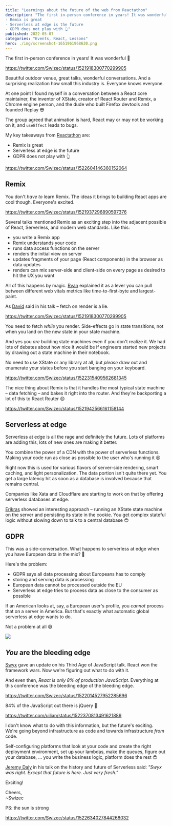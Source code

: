 ```yaml
---
title: "Learnings about the future of the web from Reactathon" 
description: "The first in-person conference in years! It was wonderful 🤩
- Remix is great
- Serverless at edge is the future
- GDPR does not play with 👆" 
published: 2022-05-07
categories: "Events, React, Lessons"
hero: ./img/screenshot-1651961968630.png
---
```


The first in-person conference in years! It was wonderful 🤩

https://twitter.com/Swizec/status/1521918300770299905

Beautiful outdoor venue, great talks, wonderful conversations. And a surprising realization how small this industry is. Everyone knows everyone.

At one point I found myself in a conversation between a React core maintainer, the inventor of XState, creator of React Router and Remix, a Chrome engine person, and the dude who built Firefox devtools and founded Replay 😳

The group agreed that animation is hard, React may or may not be working on it, and `useEffect` leads to bugs.

My key takeaways from [Reactathon](https://reactathon.com) are:

- Remix is great
- Serverless at edge is the future
- GDPR does not play with 👆

https://twitter.com/Swizec/status/1522604146360152064

## Remix

You don't _have to_ learn Remix. The ideas it brings to building React apps are cool though. Everyone's excited.

https://twitter.com/Swizec/status/1521937296890597376

Several talks mentioned Remix as an exciting step into the adjacent possible of React, Serverless, and modern web standards. Like this:

- you write a Remix app
- Remix understands your code
- runs data access functions on the server
- renders the initial view on server
- updates fragments of your page (React components) in the browser as data updates
- renders can mix server-side and client-side on every page as desired to hit the UX you want

All of this happens by magic. [Ryan](https://twitter.com/ryanflorence) explained it as a lever you can pull between different web vitals metrics like time-to-first-byte and largest-paint.

As [David](https://twitter.com/davidkpiano) said in his talk – fetch on render is a lie.

https://twitter.com/Swizec/status/1521918300770299905

You need to fetch _while_ you render. Side-effects go in state transitions, not when you land on the new state in your state machine.

And yes you _are_ building state machines even if you don't realize it. We had lots of debates about how nice it would be if engineers started new projects by drawing out a state machine in their notebook.

No need to use XState or any library at all, but _please_ draw out and enumerate your states before you start banging on your keyboard.

https://twitter.com/Swizec/status/1522315409562681345

The nice thing about Remix is that it handles the most typical state machine – data fetching – and bakes it right into the router. And they're backporting a lot of this to React Router 😍

https://twitter.com/Swizec/status/1521942566161158144

## Serverless at edge

Serverless at edge is all the rage and definitely the future. Lots of platforms are adding this, lots of new ones are making it better.

You combine the power of a CDN with the power of serverless functions. Making your code run as close as possible to the user who's running it 😍

Right now this is used for various flavors of server-side rendering, smart caching, and light personalization. The data portion isn't quite there yet. You get a large latency hit as soon as a database is involved because that remains central.

Companies like Xata and Cloudflare are starting to work on that by offering serverless databases at edge.

[Erikras](https://twitter.com/erikras) showed an interesting approach – running an XState state machine on the server and persisting its state in the cookie. You get complex stateful logic without slowing down to talk to a central database 😍

## GDPR

This was a side-conversation. What happens to serverless at edge when you have European data in the mix? 🤨

Here's the problem:

- GDPR says all data processing about Europeans has to comply
- storing and serving data is processing
- European data cannot be processed outside the EU
- Serverless at edge tries to process data as close to the consumer as possible

If an American looks at, say, a European user's profile, you _cannot_ process that on a server in America. But that's exactly what automatic global serverless at edge wants to do.

Not a problem at all 😅

![](giphy:its_fine)

## _You_ are the bleeding edge

[Swyx](https://twitter.com/swyx) gave an update on his Third Age of JavaScript talk. React won the framework wars. Now we're figuring out what to do with it.

And even then, _React is only 8% of production JavaScript_. Everything at this conference was the bleeding edge of the bleeding edge.

https://twitter.com/Swizec/status/1522014527952285696

84% of the JavaScript out there is jQuery 🤯

https://twitter.com/uilian/status/1522370813491621889

I don't know what to do with this information, but the future's exciting. We're going beyond infrastructure as code and towards infrastructure _from_ code.

Self-configuring platforms that look at your code and create the right deployment environment, set up your lambdas, make the queues, figure out your database, ... you write the business logic, platform does the rest 😍

[Jeremy Daly](https://twitter.com/jeremy_daly) in his talk on the history and future of Serverless said: _"Swyx was right. Except that future is here. Just very fresh."_

Exciting!

Cheers,<br/>
~Swizec

PS: the sun is strong

https://twitter.com/Swizec/status/1522634027844268032
